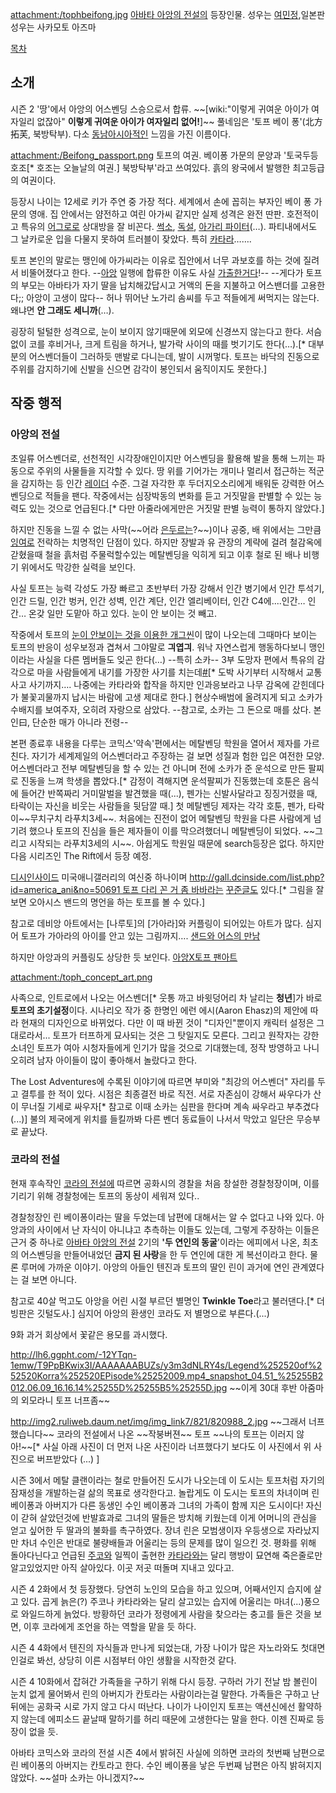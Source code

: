 attachment:/tophbeifong.jpg
[[아바타 아앙의 전설]]의 등장인물. 성우는 [[여민정]],일본판 성우는 사카모토 아즈마

[[목차]]

== 소개 ==
시즌 2 '땅'에서 아앙의 어스벤딩 스승으로서 합류. ~~[wiki:"이렇게 귀여운 아이가 여자일리 없잖아" '''이렇게 귀여운 아이가 여자일리 없어!''']~~
풀네임은 '토프 베이 퐁'(北方拓芙, 북방탁부). 다소 [[동남아시아]]적인 느낌을 가진 이름이다.

attachment:/Beifong_passport.png
토프의 여권. 베이퐁 가문의 문양과 '토국두등호조[* 호조는 오늘날의 여권.] 북방탁부'라고 쓰여있다. 흙의 왕국에서 발행한 최고등급의 여권이다.

등장시 나이는 12세로 키가 주연 중 가장 적다. 세계에서 손에 꼽히는 부자인 베이 퐁 가문의 영애. 집 안에서는 얌전하고 여린 아가씨 같지만 실제 성격은 완전 딴판. 호전적이고 특유의 [[어그로]]로 상대방을 잘 비꼰다. [[썩소]], [[독설]], [[아가리 파이터]](…). 파티내에서도 그 날카로운 입을 다물지 못하여 트러블이 잦았다. 특히 [[카타라]]…….

토프 본인의 말로는 맹인에 아가씨라는 이유로 집안에서 너무 과보호를 하는 것에 질려서 비뚤어졌다고 한다. --[[아앙]] 일행에 합류한 이유도 사실 [[가출]]한거다!-- --게다가 토프의 부모는 아바타가 자기 딸을 납치해갔답시고 거액의 돈을 지불하고 어스밴더를 고용한다;; 아앙이 고생이 많다-- 허나 뛰어난 노가리 솜씨를 두고 적들에게 써먹지는 않는다. 왜냐면 '''안 그래도 세니까'''(…).

굉장히 털털한 성격으로, 눈이 보이지 않기때문에 외모에 신경쓰지 않는다고 한다. 서슴없이 코를 후비거나, 크게 트림을 하거나, 발가락 사이의 때를 벗기기도 한다(…).[* 대부분의 어스벤더들이 그러하듯 맨발로 다니는데, 발이 시꺼멓다. 토프는 바닥의 진동으로 주위를 감지하기에 신발을 신으면 감각이 봉인되서 움직이지도 못한다.]

== 작중 행적 ==
=== 아앙의 전설 ===
초일류 어스벤더로, 선천적인 시각장애인이지만 어스벤딩을 활용해 발을 통해 느끼는 파동으로 주위의 사물들을 지각할 수 있다. 땅 위를 기어가는 개미나 멀리서 접근하는 적군을 감지하는 등 인간 [[레이더]] 수준. 그걸 자각한 후 두더지오소리에게 배워둔 강력한 어스벤딩으로 적들을 팬다. 작중에서는 심장박동의 변화를 듣고 거짓말을 판별할 수 있는 능력도 있는 것으로 언급된다.[* 다만 아줄라에게만은 거짓말 판별 능력이 통하지 않았다.]

하지만 진동을 느낄 수 없는 사막(~~어라 [[은두르]]는?~~)이나 공중, 배 위에서는 그만큼 [[잉여]]로 전락하는 치명적인 단점이 있다. 하지만 장발과 유 관장의 계략에 걸려 철감옥에 갇혔을때 철을 흙처럼 주물럭할수있는 메탈벤딩을 익히게 되고 이후 철로 된 배나 비행기 위에서도 막강한 실력을 보인다.

사실 토프는 능력 각성도 가장 빠르고 초반부터 가장 강해서 인간 병기에서 인간 투석기, 인간 드릴, 인간 벙커, 인간 성벽, 인간 계단, 인간 엘리베이터, 인간 C4에....인간… 인간… 온갖 일만 도맡아 하고 있다. 눈이 안 보이는 것 빼고.

작중에서 토프의 [http://gall.dcinside.com/america_ani/75714 눈이 안보이는 것을 이용한 개그씬]이 많이 나오는데 그때마다 보이는 토프의 반응이 성우보정과 겹쳐서 그야말로 '''긔엽긔'''. 워낙 자연스럽게 행동하다보니 맹인이라는 사실을 다른 멤버들도 잊곤 한다(…) --특히 소카-- 3부 도망자 편에서 특유의 감각으로 마을 사람들에게 내기를 가장한 사기를 치는데[http://gall.dcinside.com/america_ani/76382 #][* 도박 사기부터 시작해서 교통사고 사기까지…. 나중에는 카타라와 합작을 하지만 인과응보라고 나무 감옥에 갇힌데다가 불꽃괴물까지 납시는 바람에 고생 제대로 한다.] 현상수배범에 올려지게 되고 소카가 수배지를 보여주자, 오히려 자랑으로 삼았다. --참고로, 소카는 그 돈으로 매를 샀다. 본인曰, 단순한 매가 아니라 전령--

본편 종료후 내용을 다루는 코믹스'약속'편에서는 메탈벤딩 학원을 열어서 제자를 가르친다. 자기가 세계제일의 어스벤더라고 주장하는 걸 보면 성질과 험한 입은 여전한 모양.
어스벤더라고 전부 메탈벤딩을 할 수 있는 건 아니며 전에 소카가 준 운석으로 만든 팔찌로 진동을 느껴 학생을 뽑았다.[* 감정이 격해지면 운석팔찌가 진동했는데 호툰은 음식에 들어간 반쪽짜리 거미말벌을 발견했을 때(...), 펜가는 신발사달라고 징징거렸을 때, 타락이는 자신을 비웃는 사람들을 뒷담깔 때.] 첫 메탈벤딩 제자는 각각 호툰, 펜가, 타락이~~무치구치 라푸치3세~~. 처음에는 진전이 없어 메탈벤딩 학원을 다른 사람에게 넘기려 했으나 토프의 진심을 들은 제자들이 이를 막으려했더니 메탈벤딩이 되었다. ~~그리고 시작되는 라푸치3세의 시~~.
아쉽게도 학원일 때문에 search등장은 없다.  하지만 다음 시리즈인 The Rift에서 등장 예정.

[[디시인사이드]] 미국애니갤러리의 여신중 하나이며 [[http://gall.dcinside.com/list.php?id=america_ani&no=50691 토프 다리 꼰 거 좀 바바]]라는 [[꾸준글]]도 있다.[* 그림을 잘 보면 오아시스 밴드의 명언을 하는 토프를 볼 수 있다.]

참고로 데비앙 아트에서는 [나루토]의 [가아라]와 커플링이 되어있는 아트가 많다. 심지어 토프가 가아라의 아이를 안고 있는 그림까지….
[http://gaara-toph.deviantart.com/gallery/ 샌드와 어스의 만남]

하지만 아앙과의 커플링도 상당한 듯 보인다.
[http://browse.deviantart.com/?qh=&section=&q=Taang 아앙X토프 팬아트]

attachment:/toph_concept_art.png

사족으로, 인트로에서 나오는 어스벤더[* 웃통 까고 바윗덩어리 차 날리는 '''청년''']가 바로 '''토프의 초기설정'''이다. 시나리오 작가 중 한명인 에런 에시(Aaron Ehasz)의 제안에 따라 현재의 디자인으로 바뀌었다. 다만 이 때 바뀐 것이 "디자인"뿐이지 캐릭터 설정은 그대로라서... 토프가 터프하게 묘사되는 것은 그 탓일지도 모른다. 
그리고 원작자는 강한 소녀인 토프가 여아 시청자들에게 인기가 많을 것으로 기대했는데, 정작 방영하고 나니 오히려 남자 아이들이 많이 좋아해서 놀랐다고 한다.

The Lost Adventures에 수록된 이야기에 따르면 부미와 "최강의 어스벤더" 자리를 두고 결투를 한 적이 있다.  시점은 최종결전 바로 직전.  서로 자존심이 강해서 싸우다가 산이 무너질 기세로 싸우자[* 참고로 이때 소카는 심판을 한다며 계속 싸우라고 부추겼다(...)] 불의 제국에게 위치를 들킬까봐 다른 벤더 동료들이 나서서 막았고 일단은 무승부로 끝났다.  

=== 코라의 전설 ===
현재 후속작인 [[코라의 전설]]에 따르면 공화시의 경찰을 처음 창설한 경찰청장이며, 이를 기리기 위해 경찰청에는 토프의 동상이 세워져 있다.. 

경찰청장인 린 베이퐁이라는 딸을 두었는데 남편에 대해서는 알 수 없다고 나와 있다. 아앙과의 사이에서 난 자식이 아니냐고 추측하는 이들도 있는데, 그렇게 주장하는 이들은 근거 중 하나로 [[아바타 아앙의 전설]] 2기의 ''''두 연인의 동굴''''이라는 에피에서 나온, 최초의 어스벤딩을 만들어내었던 '''금지 된 사랑'''을 한 두 연인에 대한 게 복선이라고 한다. 물론 루머에 가까운 이야기. 아앙의 아들인 텐진과 토프의 딸인 린이 과거에 연인 관계였다는 걸 보면 아니다.

참고로 40살 먹고도 아앙을 어린 시절 부르던 별명인 '''Twinkle Toe'''라고 불러댄다.[* 더빙판은 깃털도사.]  심지어 아앙의 환생인 코라도 저 별명으로 부른다.(...)

9화 과거 회상에서 꽃같은 용모를 과시했다.

http://lh6.ggpht.com/-12YTqn-1emw/T9PpBKwix3I/AAAAAAABUZs/y3m3dNLRY4s/Legend%252520of%252520Korra%252520EPisode%25252009.mp4_snapshot_04.51_%25255B2012.06.09_16.16.14%25255D%25255B5%25255D.jpg
~~이게 30대 후반 아줌마의 외모라니 토프 너프좀~~

http://img2.ruliweb.daum.net/img/img_link7/821/820988_2.jpg
~~그래서 너프했습니다~~ 코라의 전설에서 나온 ~~작붕버젼~~ 토프 ~~나의 토프는 이러지 않아!~~[* 사실 아래 사진이 더 먼저 나온 사진이라 너프했다기 보다도 이 사진에서 위 사진으로 버프받았다 (...) ]

시즌 3에서 메탈 클랜이라는 철로 만들어진 도시가 나오는데 이 도시는 토프처럼 자기의 잠재성을 개발하는걸 삶의 목표로 생각한다고. 놀랍게도 이 도시는 토프의 차녀이며 린 베이퐁과 아버지가 다른 동생인 수인 베이퐁과 그녀의 가족이 함께 지은 도시이다! 자신이 갇혀 살았던것에 반발효과로 그녀의 딸들은 방치해 키웠는데 이게 어머니의 관심을 얻고 싶어한 두 딸과의 불화를 촉구하였다. 장녀 린은 모범생이자 우등생으로 자라났지만 차녀 수인은 반대로 불량배들과 어울리는 등의 문제를 많이 일으킨 것. 평화를 위해 돌아다닌다고 언급된 [[주코]]와 일찍이 출현한 [[카타라]]와는 달리 행방이 묘연해 죽은줄로만 알고있었지만 아직 살아있다. 이곳 저곳 떠돌며 지내고 있다고.

시즌 4 2화에서 첫 등장했다. 당연히 노인의 모습을 하고 있으며, 어째서인지 습지에 살고 있다.  곱게 늙은(?) 주코나 카타라와는 달리 살고있는 습지에 어울리는 마녀(...)풍으로 와일드하게 늙었다. 방황하던 코라가 정령에게 사람을 찾으라는 충고를 들은 것을 보면, 이후 코라에게 조언을 하는 역할을 맡을 듯 하다.

시즌 4 4화에서 텐진의 자식들과 만나게 되었는대, 가장 나이가 많은 자노라와도 첫대면인걸로 봐선, 상당히 이른 시점부터 야인 생활을 시작한것 같다. 

시즌 4 10화에서 잡혀간 가족들을 구하기 위해 다시 등장. 구하러 가기 전날 밤 볼린이 눈치 없게 물어봐서 린의 아버지가 칸토라는 사람이라는걸 말한다. 가족들은 구하고 난 뒤에는 공화국 시로 가지 않고 다시 떠난다. 나이가 나이인지 토프는 액션신에선 활약하지 않는데 에피소드 끝날때 말하기를 허리 때문에 고생한다는 말을 한다. 이젠 진짜로 등장이 없을 듯.

아바타 코믹스와 코라의 전설 시즌 4에서 밝혀진 사실에 의하면 코라의 첫번째 남편으로 린 베이퐁의 아버지는 칸토라고 한다. 수인 베이퐁을 낳은 두번째 남편은 아직 밝혀지지 않았다. ~~설마 소카는 아니겠지?~~
